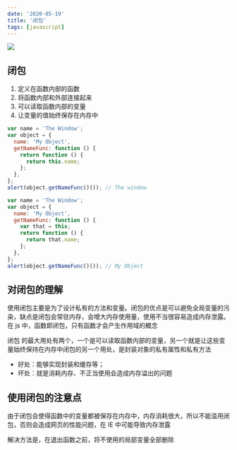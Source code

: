 ```yaml
---
date: '2020-05-19'
title: '闭包'
tags: [javascript]
---
```


![](https://cdn.jsdelivr.net/gh/funnypan/pics@master/img/20200413141906.png)

## 闭包

1. 定义在函数内部的函数
2. 将函数内部和外部连接起来
3. 可以读取函数内部的变量
4. 让变量的值始终保存在内存中

```javascript
var name = 'The Window';
var object = {
  name: 'My Object',
  getNameFunc: function () {
    return function () {
      return this.name;
    };
  },
};
alert(object.getNameFunc()()); // The window

var name = 'The Window';
var object = {
  name: 'My Object',
  getNameFunc: function () {
    var that = this;
    return function () {
      return that.name;
    };
  },
};
alert(object.getNameFunc()()); // My Object
```

## 对闭包的理解

使⽤闭包主要是为了设计私有的⽅法和变量。闭包的优点是可以避免全局变量的污染，缺点是闭包会常驻内存，会增⼤内存使⽤量，使⽤不当很容易造成内存泄露。在 js 中，函数即闭包，只有函数才会产⽣作⽤域的概念

闭包 的最⼤⽤处有两个，⼀个是可以读取函数内部的变量，另⼀个就是让这些变量始终保持在内存中闭包的另⼀个⽤处，是封装对象的私有属性和私有⽅法

- 好处：能够实现封装和缓存等；
- 坏处：就是消耗内存、不正当使⽤会造成内存溢出的问题

## 使⽤闭包的注意点

由于闭包会使得函数中的变量都被保存在内存中，内存消耗很⼤，所以不能滥⽤闭包，否则会造成⽹⻚的性能问题，在 IE 中可能导致内存泄露

解决⽅法是，在退出函数之前，将不使⽤的局部变量全部删除
